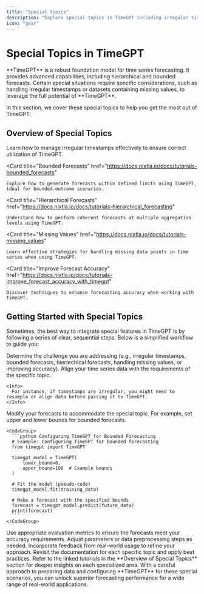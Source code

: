 ```yaml
---
title: "Special topics"
description: "Explore special topics in TimeGPT including irregular timestamps, bounded forecasts, hierarchical forecasts, missing values, and improving forecast accuracy."
icon: "gear"
---
```


# Special Topics in TimeGPT

<Info>
**TimeGPT** is a robust foundation model for time series forecasting. It provides advanced capabilities, including hierarchical and bounded forecasts. Certain special situations require specific considerations, such as handling irregular timestamps or datasets containing missing values, to leverage the full potential of **TimeGPT**.
</Info>

In this section, we cover these special topics to help you get the most out of TimeGPT:

## Overview of Special Topics

<CardGroup cols={3}>
  <Card
    title="Irregular Timestamps"
    href="https://docs.nixtla.io/docs/capabilities-forecast-irregular_timestamps"
  >
    Learn how to manage irregular timestamps effectively to ensure correct utilization of TimeGPT.
  </Card>

  <Card
    title="Bounded Forecasts"
    href="https://docs.nixtla.io/docs/tutorials-bounded_forecasts"
  >
    Explore how to generate forecasts within defined limits using TimeGPT, ideal for bounded-outcome scenarios.
  </Card>

  <Card
    title="Hierarchical Forecasts"
    href="https://docs.nixtla.io/docs/tutorials-hierarchical_forecasting"
  >
    Understand how to perform coherent forecasts at multiple aggregation levels using TimeGPT.
  </Card>

  <Card
    title="Missing Values"
    href="https://docs.nixtla.io/docs/tutorials-missing_values"
  >
    Learn effective strategies for handling missing data points in time series when using TimeGPT.
  </Card>

  <Card
    title="Improve Forecast Accuracy"
    href="https://docs.nixtla.io/docs/tutorials-improve_forecast_accuracy_with_timegpt"
  >
    Discover techniques to enhance forecasting accuracy when working with TimeGPT.
  </Card>
</CardGroup>

## Getting Started with Special Topics

Sometimes, the best way to integrate special features in TimeGPT is by following a series of clear, sequential steps. Below is a simplified workflow to guide you:

<Steps>
  <Step title="Step 1: Identify the Special Topic">
    Determine the challenge you are addressing (e.g., irregular timestamps, bounded forecasts, hierarchical forecasts, handling missing values, or improving accuracy).
  </Step>

  <Step title="Step 2: Prepare Your Data">
    Align your time series data with the requirements of the specific topic.

    <Info>
      For instance, if timestamps are irregular, you might need to resample or align data before passing it to TimeGPT.
    </Info>
  </Step>

  <Step title="Step 3: Configure TimeGPT">
    Modify your forecasts to accommodate the special topic. For example, set upper and lower bounds for bounded forecasts.

    <CodeGroup>
      ```python Configuring TimeGPT for Bounded Forecasting
      # Example: Configuring TimeGPT for bounded forecasting
      from timegpt import TimeGPT

      timegpt_model = TimeGPT(
          lower_bound=0,
          upper_bound=100  # Example bounds
      )

      # Fit the model (pseudo-code)
      timegpt_model.fit(training_data)

      # Make a forecast with the specified bounds
      forecast = timegpt_model.predict(future_data)
      print(forecast)
      ```
    </CodeGroup>
  </Step>

  <Step title="Step 4: Monitor and Evaluate Forecasts">
    Use appropriate evaluation metrics to ensure the forecasts meet your accuracy requirements. Adjust parameters or data preprocessing steps as needed.
  </Step>

  <Step title="Step 5: Iterate and Improve">
    Incorporate feedback from real-world usage to refine your approach. Revisit the documentation for each specific topic and apply best practices.
  </Step>
</Steps>

<AccordionGroup>
  <Accordion title="Need More Guidance?">
    Refer to the linked tutorials in the **Overview of Special Topics** section for deeper insights on each specialized area.
  </Accordion>
</AccordionGroup>

<Check>
With a careful approach to preparing data and configuring **TimeGPT** for these special scenarios, you can unlock superior forecasting performance for a wide range of real-world applications.
</Check>